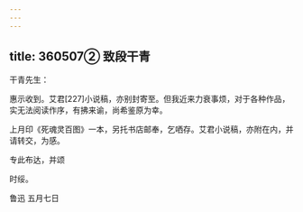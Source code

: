 ```yaml
---
---
---
```

title: 360507② 致段干青
---




干青先生：

惠示收到。艾君[227]小说稿，亦别封寄至。但我近来力衰事烦，对于各种作品，实无法阅读作序，有拂来谕，尚希鉴原为幸。

上月印《死魂灵百图》一本，另托书店邮奉，乞哂存。艾君小说稿，亦附在内，并请转交，为感。

专此布达，并颂

时绥。

鲁迅 五月七日